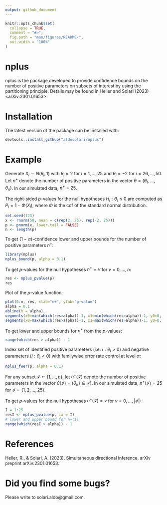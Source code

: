 ```yaml
---
output: github_document
---
```


<!-- README.md is generated from README.Rmd. Please edit that file -->

```r
knitr::opts_chunk$set(
  collapse = TRUE,
  comment = "#>",
  fig.path = "man/figures/README-",
  out.width = "100%"
)
```

# nplus

<!-- badges: start -->
<!-- badges: end -->

nplus is the package developed to provide confidence bounds on the number of positive parameters on subsets of interest by using the partitioning principle. Details may be found in Heller and Solari (2023) <arXiv:2301.01653>.

# Installation

The latest version of the package can be installed with:

``` r
devtools::install_github("aldosolari/nplus")
```

# Example

Generate $X_i \sim N(\theta_i,1)$ with $\theta_i = 2$ for $i=1,\ldots,25$ and $\theta_i = -2$ for $i=26,\ldots,50$. Let $n^+$ denote the number of positive parameters in the vector $\theta=(\theta_1,\ldots,\theta_n)$. In our simulated data, $n^+ = 25$. 

The right-sided $p$-values for the null hypotheses $H_i: \theta_i \leq 0$ are computed as $P_i = 1-\Phi(X_i)$, where $\Phi$ is the cdf of the standard normal distribution. 

```r
set.seed(123)
x <- rnorm(50, mean = c(rep(2, 25), rep(-2, 25)))
p <- pnorm(x, lower.tail = FALSE)
n <- length(p)
```

To get $(1-\alpha)$-confidence lower and upper bounds for the number of positive parameters $n^+$:

```r
library(nplus)
nplus_bound(p, alpha = 0.1)
```

To get $p$-values for the null hypotheses $n^+=v$ for $v=0,\ldots,n$:

```r
res <- nplus_pvalue(p)
res
```

Plot of the $p$-value function:

```r
plot(0:n, res, xlab="n+", ylab="p-value")
alpha = 0.1
abline(h = alpha)
segments(x0=min(which(res>alpha))-1, x1=min(which(res>alpha))-1, y0=0, y1=alpha)
segments(x0=max(which(res>alpha))-1, x1=max(which(res>alpha))-1, y0=0, y1=alpha)
```

To get lower and upper bounds for $n^+$ from the $p$-values:

```r
range(which(res > alpha)) - 1
```

Index set of identified positive parameters (i.e. $i:\theta_i >0$) and negative parameters ($i:\theta_i <0$) with familywise error rate control at level $\alpha$:

```r
nplus_fwer(p, alpha = 0.1)
```

For any subset $\mathcal{I} \subset \{1,\ldots,n\}$, let $n^+(\mathcal{I})$ denote the number of positive parameters in the vector $\theta(\mathcal{I}) = (\theta_i, i\in \mathcal{I})$. In our simulated data, $n^+(\mathcal{I}) = 25$ for $\mathcal{I}=\{1,2,\ldots,25\}$. 

To get $p$-values for the null hypotheses $n^+(\mathcal{I})=v$ for $v=0,\ldots,|\mathcal{I}|$:

```r
I = 1:25
resI <- nplus_pvalue(p, ix = I)
# lower and upper bound for n+(I)
range(which(resI > alpha)) - 1
```

# References

Heller, R., & Solari, A. (2023). Simultaneous directional inference. arXiv preprint arXiv:2301.01653.

# Did you find some bugs?

Please write to solari.aldo@gmail.com.
